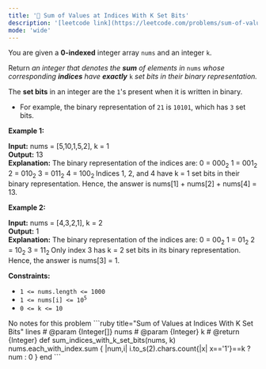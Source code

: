 ```yaml
---
title: '🧩 Sum of Values at Indices With K Set Bits'
description: '[leetcode link](https://leetcode.com/problems/sum-of-values-at-indices-with-k-set-bits/description/)'
mode: 'wide'
---
```

<Tabs>
  <Tab title="Question" icon="circle-question" iconType="regular">
    <Card>
      <p>You are given a <strong>0-indexed</strong> integer array <code>nums</code> and an integer <code>k</code>.</p>  <p>Return <em>an integer that denotes the <strong>sum</strong> of elements in </em><code>nums</code><em> whose corresponding <strong>indices</strong> have <strong>exactly</strong> </em><code>k</code><em> set bits in their binary representation.</em></p>  <p>The <strong>set bits</strong> in an integer are the <code>1</code>&#39;s present when it is written in binary.</p>  <ul>  <li>For example, the binary representation of <code>21</code> is <code>10101</code>, which has <code>3</code> set bits.</li> </ul>   <p><strong class="example">Example 1:</strong></p>   <strong>Input:</strong> nums = [5,10,1,5,2], k = 1 <br/> <strong>Output:</strong> 13 <br/> <strong>Explanation:</strong> The binary representation of the indices are:  0 = 000<sub>2</sub> 1 = 001<sub>2</sub> 2 = 010<sub>2</sub> 3 = 011<sub>2</sub> 4 = 100<sub>2  </sub>Indices 1, 2, and 4 have k = 1 set bits in their binary representation. Hence, the answer is nums[1] + nums[2] + nums[4] = 13.  <p><strong class="example">Example 2:</strong></p>   <strong>Input:</strong> nums = [4,3,2,1], k = 2 <br/> <strong>Output:</strong> 1 <br/> <strong>Explanation:</strong> The binary representation of the indices are: 0 = 00<sub>2</sub> 1 = 01<sub>2</sub> 2 = 10<sub>2</sub> 3 = 11<sub>2 </sub>Only index 3 has k = 2 set bits in its binary representation. Hence, the answer is nums[3] = 1.    <p><strong>Constraints:</strong></p>  <ul>  <li><code>1 &lt;= nums.length &lt;= 1000</code></li>  <li><code>1 &lt;= nums[i] &lt;= 10<sup>5</sup></code></li>  <li><code>0 &lt;= k &lt;= 10</code></li> </ul> 
    </Card>
  </Tab>
  <Tab title="Solution" icon="lightbulb" iconType="regular" >
    <Card>
      No notes for this problem
    </Card>
  <Expandable title="code">
    <CodeGroup dropdown>
```ruby title="Sum of Values at Indices With K Set Bits" lines
# @param {Integer[]} nums
# @param {Integer} k
# @return {Integer}
def sum_indices_with_k_set_bits(nums, k)
  nums.each_with_index.sum { |num,i| i.to_s(2).chars.count{|x| x=='1'}==k ? num : 0 }
end
```
    </CodeGroup>
  </Expandable>
  </Tab>
</Tabs>